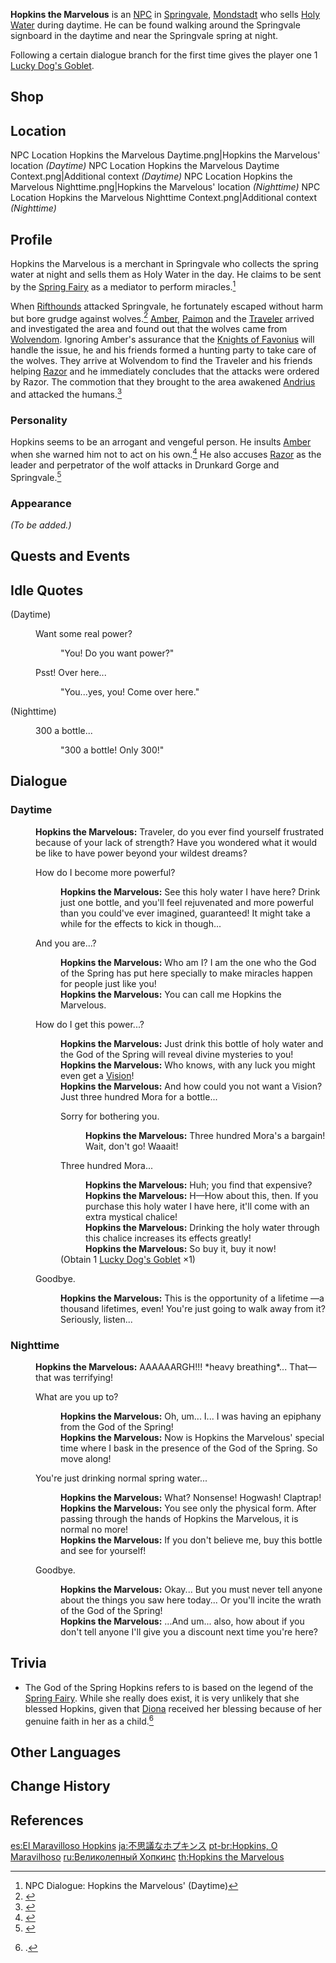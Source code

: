 {{Meta
<!-- REMOVE THIS TEMPLATE AFTER ADDING MISSING INFO -->
|missing_NPC_profile  = yes
}}
{{Character Infobox
|image            = NPC Hopkins the Marvelous.png
|type             = NPC
|realname         = Hopkins
|region           = Mondstadt
|dialoguereward   = {{Card|Lucky Dog's Goblet|1}}
}}
'''Hopkins the Marvelous''' is an [[NPC]] in [[Springvale]], [[Mondstadt]] who sells [[Holy Water]] during daytime. He can be found walking around  the Springvale signboard in the daytime and near the Springvale spring at night.

Following a certain dialogue branch for the first time gives the player one 1{{star}} [[Lucky Dog's Goblet]].

==Shop==
{{Shop/Header|note=Refreshes|total=1|vendor=Hopkins the Marvelous}}
{{Shop|Holy Water|300|1|note=Daily|total=1}}
{{Shop/Footer|note=&#32;|total=300}}

==Location==
<gallery>
NPC Location Hopkins the Marvelous Daytime.png|Hopkins the Marvelous' location ''(Daytime)''
NPC Location Hopkins the Marvelous Daytime Context.png|Additional context ''(Daytime)''
NPC Location Hopkins the Marvelous Nighttime.png|Hopkins the Marvelous' location ''(Nighttime)''
NPC Location Hopkins the Marvelous Nighttime Context.png|Additional context ''(Nighttime)''
</gallery>

==Profile==
<!--detailed story/lore information goes here-->
Hopkins the Marvelous is a merchant in Springvale who collects the spring water at night and sells them as Holy Water in the day. He claims to be sent by the [[Spring Fairy]] as a mediator to perform miracles.<ref>NPC Dialogue: Hopkins the Marvelous' (Daytime)</ref>

When [[Rifthounds]] attacked Springvale, he fortunately escaped without harm but bore grudge against wolves.<ref>{{Ref/Enemy|Thundercraven Rifthound}}</ref> [[Amber]], [[Paimon]] and the [[Traveler]] arrived and investigated the area and found out that the wolves came from [[Wolvendom]]. Ignoring Amber's assurance that the [[Knights of Favonius]] will handle the issue, he and his friends formed a hunting party to take care of the wolves. They arrive at Wolvendom to find the Traveler and his friends helping [[Razor]] and he immediately concludes that the attacks were ordered by Razor. The commotion that they brought to the area awakened [[Andrius]] and attacked the humans.<ref>{{Ref/Quest|The Meaning of Lupical}}</ref>

===Personality===
Hopkins seems to be an arrogant and vengeful person.  He insults [[Amber]] when she warned him not to act on his own.<ref>{{Ref/Quest|Ravaged by Wolves}}</ref> He also accuses [[Razor]] as the leader and perpetrator of the wolf attacks in Drunkard Gorge and Springvale.<ref>{{Ref/Quest|Fate's Chosen Lupical}}</ref>

===Appearance===
''(To be added.)''

==Quests and Events==
{{Quests and Events}}

==Idle Quotes==
{{Dialogue start}}
;(Daytime)
: {{DIcon|Idle}} Want some real power?
:: {{A|VO Hopkins the Marvelous 01.ogg}} "You! Do you want power?"
: {{DIcon|Idle}} Psst! Over here...
:: {{A|VO Hopkins the Marvelous 02.ogg}} "You...yes, you! Come over here."

;(Nighttime)
: {{DIcon|Idle}} 300 a bottle...
:: {{A|VO Hopkins the Marvelous 03.ogg}} "300 a bottle! Only 300!"
{{Dialogue end}}

==Dialogue==
===Daytime===
{{Dialogue start}}
:'''Hopkins the Marvelous:''' Traveler, do you ever find yourself frustrated because of your lack of strength? Have you wondered what it would be like to have power beyond your wildest dreams?
:{{DIcon|Shop}} How do I become more powerful?
::'''Hopkins the Marvelous:''' See this holy water I have here? Drink just one bottle, and you'll feel rejuvenated and more powerful than you could've ever imagined, guaranteed! It might take a while for the effects to kick in though...
:{{DIcon}} And you are...?
::'''Hopkins the Marvelous:''' Who am I? I am the one who the God of the Spring has put here specially to make miracles happen for people just like you!
::'''Hopkins the Marvelous:''' You can call me Hopkins the Marvelous.
:{{DIcon}} How do I get this power...?
::'''Hopkins the Marvelous:''' Just drink this bottle of holy water and the God of the Spring will reveal divine mysteries to you!
::'''Hopkins the Marvelous:''' Who knows, with any luck you might even get a [[Vision]]!
::'''Hopkins the Marvelous:''' And how could you not want a Vision? Just three hundred Mora for a bottle...
::{{DIcon}} Sorry for bothering you.
:::'''Hopkins the Marvelous:''' Three hundred Mora's a bargain! Wait, don't go! Waaait!
::{{DIcon|Reward}} Three hundred Mora...
:::'''Hopkins the Marvelous:''' Huh; you find that expensive?
:::'''Hopkins the Marvelous:''' H&mdash;How about this, then. If you purchase this holy water I have here, it'll come with an extra mystical chalice!
:::'''Hopkins the Marvelous:''' Drinking the holy water through this chalice increases its effects greatly!
:::'''Hopkins the Marvelous:''' So buy it, buy it now!
::;(Obtain 1{{star}} [[Lucky Dog's Goblet]] ×1)
:{{DIcon}} Goodbye.
::'''Hopkins the Marvelous:''' This is the opportunity of a lifetime &mdash;a thousand lifetimes, even! You're just going to walk away from it? Seriously, listen...

===Nighttime===
:'''Hopkins the Marvelous:''' AAAAAARGH!!! *heavy breathing*... That&mdash; that was terrifying!
:{{DIcon}} What are you up to?
::'''Hopkins the Marvelous:''' Oh, um... I... I was having an epiphany from the God of the Spring!
::'''Hopkins the Marvelous:''' Now is Hopkins the Marvelous' special time where I bask in the presence of the God of the Spring. So move along!
:{{DIcon}} You're just drinking normal spring water...
::'''Hopkins the Marvelous:''' What? Nonsense! Hogwash! Claptrap!
::'''Hopkins the Marvelous:''' You see only the physical form. After passing through the hands of Hopkins the Marvelous, it is normal no more!
::'''Hopkins the Marvelous:''' If you don't believe me, buy this bottle and see for yourself!
:{{DIcon}} Goodbye.
::'''Hopkins the Marvelous:''' Okay... But you must never tell anyone about the things you saw here today... Or you'll incite the wrath of the God of the Spring!
::'''Hopkins the Marvelous:''' ...And um... also, how about if you don't tell anyone I'll give you a discount next time you're here?
{{Dialogue end}}

==Trivia==
*The God of the Spring Hopkins refers to is based on the legend of the [[Spring Fairy]]. While she really does exist, it is very unlikely that she blessed Hopkins, given that [[Diona]] received her blessing because of her genuine faith in her as a child.<ref>{{Ref/CS|Diona|5}}.</ref>

==Other Languages==
{{Other Languages
|en      = Hopkins the Marvelous
|zhs     = 神奇的霍普金斯
|zhs_rm  = Shénqí de Huòpǔjīnsī
|zht     = 神奇的霍普金斯
|zht_rm  = Shénqí de Huòpǔjīnsī
|zh_tl   = Hopkins the Marvelous
|ja      = 不思議なホプキンス
|ja_rm   = Fushigi-na Hopukinsu
|ja_tl   = Hopkins the Mysterious
|ko      = {{tt|신통|神通}}한 홉킨스
|ko_rm   = Sintonghan Hopkinseu
|ko_tl   = Hopkins the Miraculous
|es      = El Maravilloso Hopkins
|es_tl   = The Marvelous Hopkins
|fr      = Hopkins le Merveilleux
|fr_tl   = Hopkins the Marvelous
|ru      = Великолепный Хопкинс
|ru_tl   = Hopkins the Magnificent
|th      = Hopkins the Marvelous
|vi      = Hopkins {{tt|Thần Kỳ|神奇}}
|vi_tl   = 
|de      = Hopkins der Fabelhafte
|de_tl   = Hopkins the Fabulous
|id      = Hopkins the Marvelous
|pt      = Hopkins, O Maravilhoso
|pt_tl   = 
|tr      = Muhteşem Hopkins
|tr_tl   = 
|it      = Hopkins il Meraviglioso
|it_tl   = Hopkins the Marvelous
}}

==Change History==
{{Change History|1.0}}

==References==
{{Reflist}}

[[es:El Maravilloso Hopkins]]
[[ja:不思議なホプキンス]]
[[pt-br:Hopkins, O Maravilhoso]]
[[ru:Великолепный Хопкинс]]
[[th:Hopkins the Marvelous]]